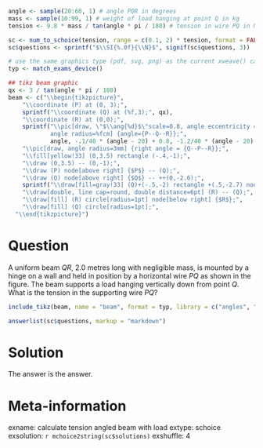 ```r
angle <- sample(20:60, 1) # angle PQR in degrees
mass <- sample(10:99, 1) # weight of load hanging at point Q in kg
tension <- 9.8 * mass / tan(angle * pi / 180) # tension in wire PQ in Newtons

sc <- num_to_schoice(tension, range = c(0.1, 2) * tension, format = FALSE)
sc$questions <- sprintf("$\\SI{%.0f}{\\N}$", signif(sc$questions, 3))

# use the same graphics type (pdf, svg, png) as the current xweave() call
typ <- match_exams_device()

## tikz beam graphic
qx <- 3 / tan(angle * pi / 180)
beam <- c("\\begin{tikzpicture}",
    "\\coordinate (P) at (0, 3);",
    sprintf("\\coordinate (Q) at (%f,3);", qx),
    "\\coordinate (R) at (0,0);",
    sprintf("\\pic[draw, \"$\\ang{%d}$\"scale=0.8, angle eccentricity = %f, 
            angle radius=%fcm] {angle={P--Q--R}};", 
            angle, -.1/40 * (angle - 20) + 0.8, -1.2/40 * (angle - 20) + 2.2),
    "\\pic[draw, angle radius=3mm] {right angle = {Q--P--R}};",
    "\\fill[yellow!33] (0,3.5) rectangle (-.4,-1);",
    "\\draw (0,3.5) -- (0,-1);",
    "\\draw (P) node[above right] {$P$} -- (Q);",
    "\\draw (Q) node[above right] {$Q$} -- ++(0,-2.6);",
    sprintf("\\draw[fill=gray!33] (Q)+(-.5,-2) rectangle +(.5,-2.7) node[midway, scale=0.8] {$\\SI{%d}{\\kg}$};", mass),
    "\\draw[double, line cap=round, double distance=6pt] (R) -- (Q);",
    "\\draw[fill] (R) circle[radius=1pt] node[below right] {$R$};",
    "\\draw[fill] (Q) circle[radius=1pt];",
  "\\end{tikzpicture}")
```

Question
========
A uniform beam $QR$, 2.0 metres long with negligible mass, is mounted by a hinge on a wall and held in position by a horizontal wire $PQ$ as shown in the figure. The beam supports a load hanging vertically down from point $Q$. What is the tension in the supporting wire $PQ$?

```r
include_tikz(beam, name = "beam", format = typ, library = c("angles", "quotes"), packages="siunitx")
```

```r
answerlist(sc$questions, markup = "markdown")
```


Solution
========
The answer is the answer.


Meta-information
================
exname: calculate tension angled beam with load
extype: schoice
exsolution: `r mchoice2string(sc$solutions)`
exshuffle: 4
